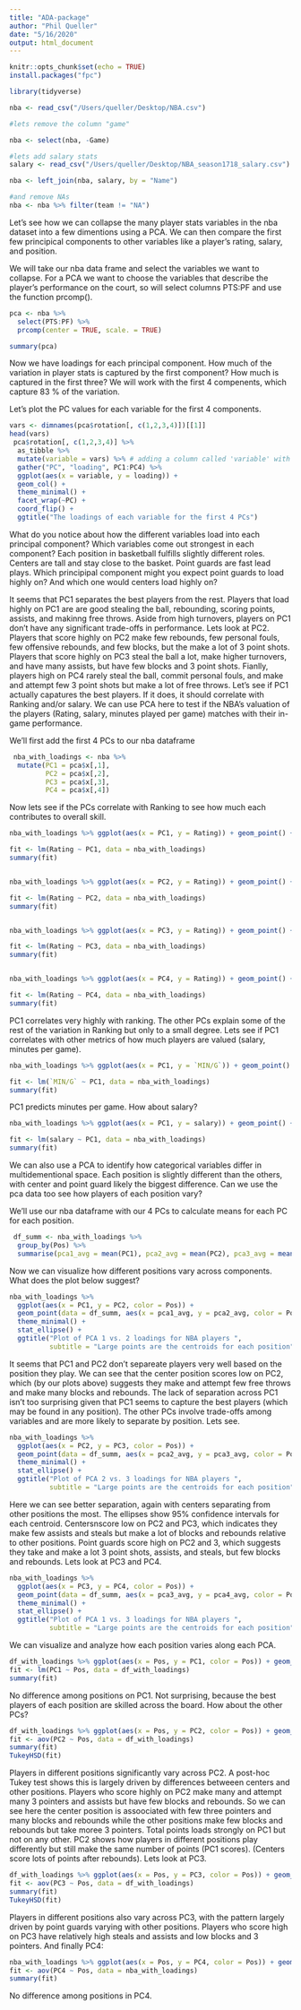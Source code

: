 ```yaml
---
title: "ADA-package"
author: "Phil Queller"
date: "5/16/2020"
output: html_document
---
```


```r
knitr::opts_chunk$set(echo = TRUE)
install.packages("fpc")
```

```r

library(tidyverse)

nba <- read_csv("/Users/queller/Desktop/NBA.csv")

#lets remove the column "game"

nba <- select(nba, -Game)

#lets add salary stats
salary <- read_csv("/Users/queller/Desktop/NBA_season1718_salary.csv")

nba <- left_join(nba, salary, by = "Name")

#and remove NAs
nba <- nba %>% filter(team != "NA")


```

Let's see how we can collapse the many player stats variables in the nba dataset into a few dimentions using a PCA. We can then compare the first few principical components to other variables like a player's rating, salary, and position.


We will take our nba data frame and select the variables we want to collapse. For a PCA we want to choose the variables that describe the player's performance on the court, so will select columns PTS:PF and use the function prcomp(). 

```r

pca <- nba %>%
  select(PTS:PF) %>%
  prcomp(center = TRUE, scale. = TRUE)

summary(pca)

```
Now we have loadings for each principal component. How much of the variation in player stats is captured by the first component? How much is captured in the first three? We will work with the first 4 compenents, which capture 83 % of the variation. 


Let's plot the PC values for each variable for the first 4 components.

```r

vars <- dimnames(pca$rotation[, c(1,2,3,4)])[[1]]
head(vars)
 pca$rotation[, c(1,2,3,4)] %>%
  as_tibble %>%
  mutate(variable = vars) %>% # adding a column called 'variable' with the name of the behavior you measured
  gather("PC", "loading", PC1:PC4) %>%
  ggplot(aes(x = variable, y = loading)) +
  geom_col() +
  theme_minimal() +
  facet_wrap(~PC) +
  coord_flip() +
  ggtitle("The loadings of each variable for the first 4 PCs")

```
What do you notice about how the different variables load into each principal component? Which variables come out strongest in each component? Each position in basketball fulfills slightly different roles. Centers are tall and stay close to the basket. Point guards are fast lead plays. Which principipal component might you expect point guards to load highly on? And which one would centers load highly on?


It seems that PC1 separates the best players from the rest. Players that load highly on PC1 are are good stealing the ball, rebounding, scoring points, assists, and makinng free throws. Aside from high turnovers, players on PC1 don't have any significant trade-offs in performance. Lets look at PC2. Players that score highly on PC2 make few rebounds, few personal fouls, few offensive rebounds, and few blocks, but the make a lot of 3 point shots. Players that score highly on PC3 steal the ball a lot, make higher turnovers, and have many assists, but have few blocks and 3 point shots. Fianlly, players high on PC4 rarely steal the ball, commit personal fouls, and make and attempt few 3 point shots but make a lot of free throws. Let's see if PC1 actually capatures the best players. If it does, it should correlate with Ranking and/or salary. We can use PCA here to test if the NBA's valuation of the players (Rating, salary, minutes played per game) matches with their in-game performance. 


We'll first add the first 4 PCs to our nba dataframe

```r

 nba_with_loadings <- nba %>% 
  mutate(PC1 = pca$x[,1],
         PC2 = pca$x[,2],
         PC3 = pca$x[,3],
         PC4 = pca$x[,4])

```
Now lets see if the PCs correlate with Ranking to see how much each contributes to overall skill.
```r

nba_with_loadings %>% ggplot(aes(x = PC1, y = Rating)) + geom_point() + geom_smooth()

fit <- lm(Rating ~ PC1, data = nba_with_loadings)
summary(fit)


nba_with_loadings %>% ggplot(aes(x = PC2, y = Rating)) + geom_point() + geom_smooth()

fit <- lm(Rating ~ PC2, data = nba_with_loadings)
summary(fit)


nba_with_loadings %>% ggplot(aes(x = PC3, y = Rating)) + geom_point() + geom_smooth()

fit <- lm(Rating ~ PC3, data = nba_with_loadings)
summary(fit)


nba_with_loadings %>% ggplot(aes(x = PC4, y = Rating)) + geom_point() + geom_smooth()

fit <- lm(Rating ~ PC4, data = nba_with_loadings)
summary(fit)


```
PC1 correlates very highly with ranking. The other PCs explain some of the rest of the variation in Ranking but only to a small degree. Lets see if PC1 correlates with other metrics of how much players are valued (salary, minutes per game).

```r


nba_with_loadings %>% ggplot(aes(x = PC1, y = `MIN/G`)) + geom_point() + geom_smooth()

fit <- lm(`MIN/G` ~ PC1, data = nba_with_loadings)
summary(fit)

```
PC1 predicts minutes per game. How about salary?

```r

nba_with_loadings %>% ggplot(aes(x = PC1, y = salary)) + geom_point() + geom_smooth()

fit <- lm(salary ~ PC1, data = nba_with_loadings)
summary(fit)

```


We can also use a PCA to identify how categorical variables differ in multidementional space. Each position is slightly different than the others, with center and point guard likely the biggest difference. Can we use the pca data too see how players of each position vary?


We'll use our nba dataframe with our 4 PCs to calculate means for each PC for each position. 
```r

 df_summ <- nba_with_loadings %>%
  group_by(Pos) %>%
  summarise(pca1_avg = mean(PC1), pca2_avg = mean(PC2), pca3_avg = mean(PC3), pca4_avg = mean(PC4))

```

Now we can visualize how different positions vary across components. What does the plot below suggest?
```r

nba_with_loadings %>%
  ggplot(aes(x = PC1, y = PC2, color = Pos)) +
  geom_point(data = df_summ, aes(x = pca1_avg, y = pca2_avg, color = Pos), size = 5) +
  theme_minimal() +
  stat_ellipse() +
  ggtitle("Plot of PCA 1 vs. 2 loadings for NBA players ",
          subtitle = "Large points are the centroids for each position") 

```
It seems that PC1 and PC2 don't separeate players very well based on the position they play. We can see that the center position scores low on PC2, which (by our plots above) suggests they make and attempt few free throws and make many blocks and rebounds. The lack of separation across PC1 isn't too surprising given that PC1 seems to capture the best players (which may be found in any position). The other PCs involve trade-offs among variables and are more likely to separate by position. Lets see.

```r

nba_with_loadings %>%
  ggplot(aes(x = PC2, y = PC3, color = Pos)) +
  geom_point(data = df_summ, aes(x = pca2_avg, y = pca3_avg, color = Pos), size = 5) +
  theme_minimal() +
  stat_ellipse() +
  ggtitle("Plot of PCA 2 vs. 3 loadings for NBA players ",
          subtitle = "Large points are the centroids for each position") 

```
Here we can see better separation, again with centers separating from other positions the most. The ellipses show 95% confidence intervals for each centroid. Centersnscore low on PC2 and PC3, which indicates they make few assists and steals but make a lot of blocks and rebounds relative to other positions. Point guards score high on PC2 and 3, which suggests they take and make a lot 3 point shots, assists, and steals, but few blocks and rebounds.  Lets look at PC3 and PC4.

```r

nba_with_loadings %>%
  ggplot(aes(x = PC3, y = PC4, color = Pos)) +
  geom_point(data = df_summ, aes(x = pca3_avg, y = pca4_avg, color = Pos), size = 5) +
  theme_minimal() +
  stat_ellipse() +
  ggtitle("Plot of PCA 1 vs. 3 loadings for NBA players ",
          subtitle = "Large points are the centroids for each position") 
```
We can visualize and analyze how each position varies along each PCA.
```r

df_with_loadings %>% ggplot(aes(x = Pos, y = PC1, color = Pos)) + geom_point() + geom_boxplot()
fit <- lm(PC1 ~ Pos, data = df_with_loadings)
summary(fit)

```
No difference among positions on PC1. Not surprising, because the best players of each position are skilled across the board. How about the other PCs?

```r

df_with_loadings %>% ggplot(aes(x = Pos, y = PC2, color = Pos)) + geom_point() + geom_boxplot()
fit <- aov(PC2 ~ Pos, data = df_with_loadings)
summary(fit)
TukeyHSD(fit)

```
Players in different positions significantly vary across PC2. A post-hoc Tukey test shows this is largely driven by differences betweeen centers and other positions. Players who score highly on PC2 make many and attempt many 3 pointers and assists but have few blocks and rebounds. So we can see here the center position is assoociated with few three pointers and many blocks and rebounds while the other positions make few blocks and rebounds but take moree 3 pointers. Total points loads strongly on PC1 but not on any other. PC2 shows how players in different positions play differently but still make the same number of points (PC1 scores). (Centers score lots of points after rebounds). Lets look at PC3.

```r

df_with_loadings %>% ggplot(aes(x = Pos, y = PC3, color = Pos)) + geom_point() + geom_boxplot()
fit <- aov(PC3 ~ Pos, data = df_with_loadings)
summary(fit)
TukeyHSD(fit)

```
Players in different positions also vary across PC3, with the pattern largely driven by point guards varying with other positions. Players who score high on PC3 have relatively high steals and assists and low blocks and 3 pointers. And finally PC4:

```r

nba_with_loadings %>% ggplot(aes(x = Pos, y = PC4, color = Pos)) + geom_point() + geom_boxplot()
fit <- aov(PC4 ~ Pos, data = nba_with_loadings)
summary(fit)

```
No difference among positions in PC4. 


